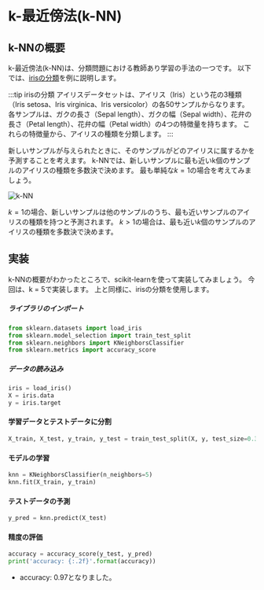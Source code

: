 # k-最近傍法(k-NN)

## k-NNの概要

k-最近傍法(k-NN)は、分類問題における教師あり学習の手法の一つです。
以下では、[irisの分類](https://scikit-learn.org/stable/auto_examples/datasets/plot_iris_dataset.html)を例に説明します。

:::tip irisの分類
アイリスデータセットは、アイリス（Iris）という花の3種類（Iris setosa、Iris virginica、Iris versicolor）の各50サンプルからなります。
各サンプルは、ガクの長さ（Sepal length）、ガクの幅（Sepal width）、花弁の長さ（Petal length）、花弁の幅（Petal width）の4つの特徴量を持ちます。
これらの特徴量から、アイリスの種類を分類します。
:::

新しいサンプルが与えられたときに、そのサンプルがどのアイリスに属するかを予測することを考えます。
k-NNでは、新しいサンプルに最も近いk個のサンプルのアイリスの種類を多数決で決めます。
最も単純な$k = 1$の場合を考えてみましょう。

![k-NN](../../../static/img/01_algorithms/05_k_nn/iris_scatter.png)

$k = 1$の場合、新しいサンプルは他のサンプルのうち、最も近いサンプルのアイリスの種類を持つと予測されます。
$k > 1$の場合は、最も近い$k$個のサンプルのアイリスの種類を多数決で決めます。

## 実装

k-NNの概要がわかったところで、scikit-learnを使って実装してみましょう。
今回は、k = 5で実装します。
上と同様に、irisの分類を使用します。

##### ライブラリのインポート

```python
from sklearn.datasets import load_iris
from sklearn.model_selection import train_test_split
from sklearn.neighbors import KNeighborsClassifier
from sklearn.metrics import accuracy_score
```

##### データの読み込み

```python
iris = load_iris()
X = iris.data
y = iris.target
```

#### 学習データとテストデータに分割

```python
X_train, X_test, y_train, y_test = train_test_split(X, y, test_size=0.3, random_state=42)
```

#### モデルの学習

```python
knn = KNeighborsClassifier(n_neighbors=5)
knn.fit(X_train, y_train)
```

#### テストデータの予測

```python
y_pred = knn.predict(X_test)
```

#### 精度の評価

```python
accuracy = accuracy_score(y_test, y_pred)
print('accuracy: {:.2f}'.format(accuracy))
```

- accuracy: 0.97となりました。
